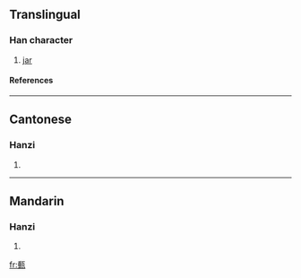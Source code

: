 ==Translingual==
===Han character===
{{Han char|rn=98|rad=瓦|as=08|sn=13|four=2111<sub>7</sub>|canj=竹一一女弓 (HMMVN)}}
# [[jar]]
====References====
{{Han ref|kx=0750.020|dkj=21536|dj=1158.210|hdz=21426.210|uh=7500|ud=29952|bh=E2D5|bd=58069}}

----
==Cantonese==
===Hanzi===
{{yue-hanzi|jyut=|y=jeui6}}
# {{defn|Cantonese}}

----
==Mandarin==
===Hanzi===
{{cmn-hanzi|pin=[[piān]] (pian1), [[zhuì]] (zhui4)|wg=p'ien<sup>1</sup>, chui<sup>4</sup>}}
# {{defn|Mandarin}}

[[fr:甀]]